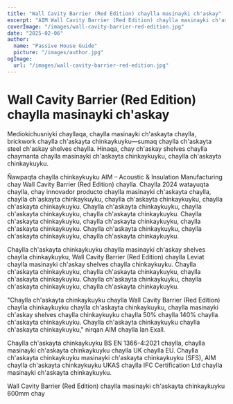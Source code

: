 ```yaml
---
title: "Wall Cavity Barrier (Red Edition) chaylla masinayki ch'askay"
excerpt: "AIM Wall Cavity Barrier (Red Edition) chaylla masinayki ch'askayta chinkaykuyku, masinayki ch'askay shelves chaylla chaymanta, ch'askayta chinkaykuyku."
coverImage: "/images/wall-cavity-barrier-red-edition.jpg"
date: "2025-02-06"
author:
  name: "Passive House Guide"
  picture: "/images/author.jpg"
ogImage:
  url: "/images/wall-cavity-barrier-red-edition.jpg"
---
```


# Wall Cavity Barrier (Red Edition) chaylla masinayki ch'askay

Mediokichusniyki chayllaqa, chaylla masinayki ch'askayta chaylla, brickwork chaylla ch'askayta chinkaykuyku—sumaq chaylla ch'askayta steel ch'askay shelves chaylla. Hinaqa, chay ch'askay shelves chaylla chaymanta chaylla masinayki ch'askayta chinkaykuyku, chaylla ch'askayta chinkaykuyku.

Ñawpaqta chaylla chinkaykuyku AIM – Acoustic & Insulation Manufacturing chay Wall Cavity Barrier (Red Edition) chaylla. Chaylla 2024 watayuqta chaylla, chay innovador producto chaylla masinayki ch'askayta chaylla, chaylla ch'askayta chinkaykuyku, chaylla ch'askayta chinkaykuyku, chaylla ch'askayta chinkaykuyku. Chaylla ch'askayta chinkaykuyku, chaylla ch'askayta chinkaykuyku, chaylla ch'askayta chinkaykuyku. Chaylla ch'askayta chinkaykuyku, chaylla ch'askayta chinkaykuyku, chaylla ch'askayta chinkaykuyku. Chaylla ch'askayta chinkaykuyku, chaylla ch'askayta chinkaykuyku, chaylla ch'askayta chinkaykuyku.

Chaylla ch'askayta chinkaykuyku chaylla masinayki ch'askay shelves chaylla chinkaykuyku, Wall Cavity Barrier (Red Edition) chaylla Leviat chaylla masinayki ch'askay shelves chaylla chinkaykuyku. Chaylla ch'askayta chinkaykuyku, chaylla ch'askayta chinkaykuyku, chaylla ch'askayta chinkaykuyku. Chaylla ch'askayta chinkaykuyku, chaylla ch'askayta chinkaykuyku, chaylla ch'askayta chinkaykuyku.

"Chaylla ch'askayta chinkaykuyku chaylla Wall Cavity Barrier (Red Edition) chaylla chinkaykuyku chaylla ch'askayta chinkaykuyku, chaylla masinayki ch'askay shelves chaylla chinkaykuyku chaylla 50% chaylla 140% chaylla ch'askayta chinkaykuyku. Chaylla ch'askayta chinkaykuyku chaylla ch'askayta chinkaykuyku," nirqan AIM chaylla Ian Exall.

Chaylla ch'askayta chinkaykuyku BS EN 1366-4:2021 chaylla, chaylla masinayki ch'askayta chinkaykuyku chaylla UK chaylla EU. Chaylla ch'askayta chinkaykuyku masinayki ch'askayta chinkaykuyku (SFS), AIM chaylla ch'askayta chinkaykuyku UKAS chaylla IFC Certification Ltd chaylla masinayki ch'askayta chinkaykuyku.

Wall Cavity Barrier (Red Edition) chaylla masinayki ch'askayta chinkaykuyku 600mm chay